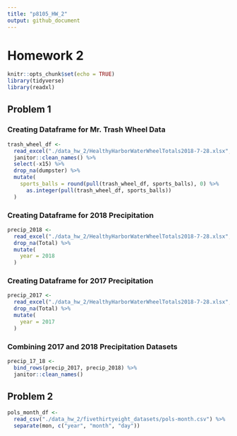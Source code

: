 ```yaml
---
title: "p8105_HW_2"
output: github_document
---
```


# Homework 2 

```r
knitr::opts_chunk$set(echo = TRUE)
library(tidyverse)
library(readxl)
```

## Problem 1
### Creating Dataframe for Mr. Trash Wheel Data
```r
trash_wheel_df <- 
  read_excel("./data_hw_2/HealthyHarborWaterWheelTotals2018-7-28.xlsx", sheet = "Mr. Trash Wheel") %>% 
  janitor::clean_names() %>% 
  select(-x15) %>% 
  drop_na(dumpster) %>% 
  mutate(
    sports_balls = round(pull(trash_wheel_df, sports_balls), 0) %>% 
      as.integer(pull(trash_wheel_df, sports_balls))
  )
```

### Creating Dataframe for 2018 Precipitation
```r
precip_2018 <- 
  read_excel("./data_hw_2/HealthyHarborWaterWheelTotals2018-7-28.xlsx", sheet = "2018 Precipitation", range = "A2:B14") %>% 
  drop_na(Total) %>% 
  mutate(
    year = 2018
  )
```

### Creating Dataframe for 2017 Precipitation
```r
precip_2017 <- 
  read_excel("./data_hw_2/HealthyHarborWaterWheelTotals2018-7-28.xlsx", sheet = "2017 Precipitation", range = "A2:B14") %>% 
  drop_na(Total) %>% 
  mutate(
    year = 2017
  )
```

### Combining 2017 and 2018 Precipitation Datasets
```r
precip_17_18 <- 
  bind_rows(precip_2017, precip_2018) %>% 
  janitor::clean_names()
```

## Problem 2
```r
pols_month_df <- 
  read_csv("./data_hw_2/fivethirtyeight_datasets/pols-month.csv") %>% 
  separate(mon, c("year", "month", "day"))
```

